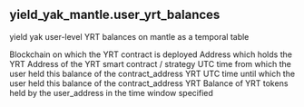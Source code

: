## yield_yak_mantle.user_yrt_balances 
yield yak user-level YRT balances on mantle as a temporal table


<ParamField path="blockchain">
Blockchain on which the YRT contract is deployed
</ParamField>
<ParamField path="user_address">
Address which holds the YRT
</ParamField>
<ParamField path="contract_address">
Address of the YRT smart contract / strategy
</ParamField>
<ParamField path="from_time">
UTC time from which the user held this balance of the contract_address YRT
</ParamField>
<ParamField path="to_time">
UTC time until which the user held this balance of the contract_address YRT
</ParamField>
<ParamField path="yrt_balance">
Balance of YRT tokens held by the user_address in the time window specified
</ParamField>
